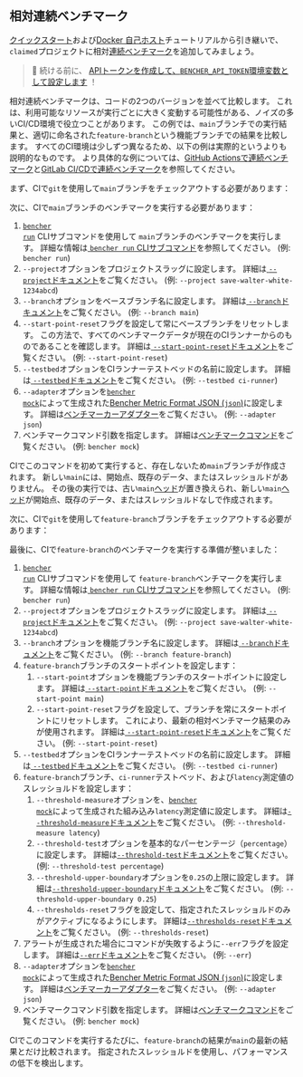 
## 相対連続ベンチマーク

[クイックスタート][quick start]および[Docker 自己ホスト][docker self-hosted]チュートリアルから引き継いで、`claimed`プロジェクトに相対[連続ベンチマーク][continuous benchmarking]を追加してみましょう。

> 🐰 続ける前に、
> [APIトークンを作成して、`BENCHER_API_TOKEN`環境変数として設定します][create an api token]
>！

[quick start]: /ja/docs/tutorial/quick-start/
[docker self-hosted]: /ja/docs/tutorial/docker/
[continuous benchmarking]: /ja/docs/explanation/continuous-benchmarking/
[create an api token]: /ja/docs/tutorial/quick-start/#create-an-api-token

相対連続ベンチマークは、コードの2つのバージョンを並べて比較します。
これは、利用可能なリソースが実行ごとに大きく変動する可能性がある、ノイズの多いCI/CD環境で役立つことがあります。
この例では、`main`ブランチでの実行結果と、適切に命名された`feature-branch`という機能ブランチでの結果を比較します。
すべてのCI環境は少しずつ異なるため、以下の例は実際的というよりも説明的なものです。
より具体的な例については、[GitHub Actionsで連続ベンチマーク][github actions]と[GitLab CI/CDで連続ベンチマーク][gitlab ci/cd]を参照してください。

[github actions]: /ja/docs/how-to/github-actions/
[gitlab ci/cd]: /ja/docs/how-to/gitlab-ci-cd/

まず、CIで`git`を使用して`main`ブランチをチェックアウトする必要があります：

<GitCheckoutMain />

次に、CIで`main`ブランチのベンチマークを実行する必要があります：

<RunMainRelative />

1. <code><a href="/ja/docs/explanation/bencher-run/">bencher run</a></code> CLIサブコマンドを使用して
   `main`ブランチのベンチマークを実行します。
   詳細な情報は[ `bencher run` CLIサブコマンド][bencher run]を参照してください。
   (例: `bencher run`)
2. `--project`オプションをプロジェクトスラッグに設定します。
   詳細は[ `--project`ドキュメント][project option]をご覧ください。
   (例: `--project save-walter-white-1234abcd`)
3. `--branch`オプションをベースブランチ名に設定します。
   詳細は[ `--branch`ドキュメント][branch option]をご覧ください。
   (例: `--branch main`)
4. `--start-point-reset`フラグを設定して常にベースブランチをリセットします。
   この方法で、すべてのベンチマークデータが現在のCIランナーからのものであることを確認します。
   詳細は[ `--start-point-reset`ドキュメント][start point reset]をご覧ください。
   (例: `--start-point-reset`)
5. `--testbed`オプションをCIランナーテストベッドの名前に設定します。
   詳細は[ `--testbed`ドキュメント][testbed option]をご覧ください。
   (例: `--testbed ci-runner`)
6. `--adapter`オプションを<code><a href="/ja/docs/reference/bencher-metric-format/#bencher-mock">bencher mock</a></code>によって生成された[Bencher Metric Format JSON (`json`)][bmf]に設定します。
   詳細は[ベンチマーカーアダプター][adapter json]をご覧ください。
   (例: `--adapter json`)
7.  ベンチマークコマンド引数を指定します。
    詳細は[ベンチマークコマンド][command argument]をご覧ください。
    (例: `bencher mock`)

CIでこのコマンドを初めて実行すると、存在しないため`main`ブランチが作成されます。
新しい`main`には、開始点、既存のデータ、またはスレッショルドがありません。
その後の実行では、古い`main`[ヘッド][head]が置き換えられ、新しい`main`[ヘッド][head]が開始点、既存のデータ、またはスレッショルドなしで作成されます。

[bencher run]: /ja/docs/explanation/bencher-run/
[project option]: /ja/docs/explanation/bencher-run/#--project-project
[branch option]: /ja/docs/explanation/branch-selection/#--branch-branch
[start point reset]: /ja/docs/explanation/branch-selection/#--start-point-reset
[testbed option]: /ja/docs/explanation/bencher-run/#--testbed-testbed
[bmf]: /ja/docs/reference/bencher-metric-format/
[adapter json]: /ja/docs/explanation/adapters/#-json
[command argument]: /ja/docs/explanation/bencher-run/#benchmark-command
[head]: /ja/docs/explanation/benchmarking/#head

次に、CIで`git`を使用して`feature-branch`ブランチをチェックアウトする必要があります：

<GitCheckoutFeature />

最後に、CIで`feature-branch`のベンチマークを実行する準備が整いました：

<RunFeatureRelative />

1. <code><a href="/ja/docs/explanation/bencher-run/">bencher run</a></code> CLIサブコマンドを使用して
   `feature-branch`ベンチマークを実行します。
   詳細な情報は[ `bencher run` CLIサブコマンド][bencher run]を参照してください。
   (例: `bencher run`)
2. `--project`オプションをプロジェクトスラッグに設定します。
   詳細は[ `--project`ドキュメント][project option]をご覧ください。
   (例: `--project save-walter-white-1234abcd`)
3. `--branch`オプションを機能ブランチ名に設定します。
   詳細は[ `--branch`ドキュメント][branch option]をご覧ください。
   (例: `--branch feature-branch`)
4. `feature-branch`ブランチのスタートポイントを設定します：
   1. `--start-point`オプションを機能ブランチのスタートポイントに設定します。
   詳細は[ `--start-point`ドキュメント][start point]をご覧ください。
   (例: `--start-point main`)
   2. `--start-point-reset`フラグを設定して、ブランチを常にスタートポイントにリセットします。
   これにより、最新の相対ベンチマーク結果のみが使用されます。
   詳細は[ `--start-point-reset`ドキュメント][start point reset]をご覧ください。
   (例: `--start-point-reset`)
5. `--testbed`オプションをCIランナーテストベッドの名前に設定します。
   詳細は[ `--testbed`ドキュメント][testbed option]をご覧ください。
   (例: `--testbed ci-runner`)
6. `feature-branch`ブランチ、`ci-runner`テストベッド、および`latency`測定値のスレッショルドを設定します：
   1. `--threshold-measure`オプションを、<code><a href="/ja/docs/reference/bencher-metric-format/#bencher-mock">bencher mock</a></code>によって生成された組み込み`latency`測定値に設定します。
   詳細は[`--threshold-measure`ドキュメント][threshold measure option]をご覧ください。
   (例: `--threshold-measure latency`)
   2. `--threshold-test`オプションを基本的なパーセンテージ（`percentage`）に設定します。
   詳細は[`--threshold-test`ドキュメント][threshold test option]をご覧ください。
   (例: `--threshold-test percentage`)
   3. `--threshold-upper-boundary`オプションを`0.25`の上限に設定します。
   詳細は[`--threshold-upper-boundary`ドキュメント][threshold upper boundary]をご覧ください。
   (例: `--threshold-upper-boundary 0.25`)
   4. `--thresholds-reset`フラグを設定して、指定されたスレッショルドのみがアクティブになるようにします。
   詳細は[`--thresholds-reset`ドキュメント][thresholds reset]をご覧ください。
   (例: `--thresholds-reset`)
7. アラートが生成された場合にコマンドが失敗するように`--err`フラグを設定します。
   詳細は[`--err`ドキュメント][alert err]をご覧ください。
   (例: `--err`)
8. `--adapter`オプションを<code><a href="/ja/docs/reference/bencher-metric-format/#bencher-mock">bencher mock</a></code>によって生成された[Bencher Metric Format JSON (`json`)][bmf]に設定します。
   詳細は[ベンチマーカーアダプター][adapter json]をご覧ください。
   (例: `--adapter json`)
9. ベンチマークコマンド引数を指定します。
   詳細は[ベンチマークコマンド][command argument]をご覧ください。
   (例: `bencher mock`)

CIでこのコマンドを実行するたびに、`feature-branch`の結果が`main`の最新の結果とだけ比較されます。
指定されたスレッショルドを使用し、パフォーマンスの低下を検出します。

[start point]: /ja/docs/explanation/branch-selection/#--start-point-branch
[start point reset]: /ja/docs/explanation/branch-selection/#--start-point-reset
[threshold measure option]: /ja/docs/explanation/thresholds/#--threshold-measure-measure
[threshold test option]: /ja/docs/explanation/thresholds/#--threshold-test-test
[threshold upper boundary]: /ja/docs/explanation/thresholds/#--threshold-upper-boundary-boundary
[thresholds reset]: /ja/docs/explanation/thresholds/#--thresholds-reset
[alert err]: /ja/docs/explanation/thresholds/#--err
